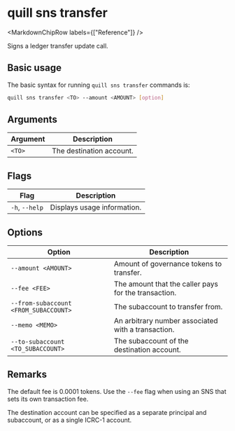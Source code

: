 
# quill sns transfer

<MarkdownChipRow labels={["Reference"]} />

Signs a ledger transfer update call.

## Basic usage

The basic syntax for running `quill sns transfer` commands is:

```bash
quill sns transfer <TO> --amount <AMOUNT> [option]
```

## Arguments

| Argument | Description              |
|----------|--------------------------|
| `<TO>`   | The destination account. |

## Flags

| Flag           | Description                 |
|----------------|-----------------------------|
| `-h`, `--help` | Displays usage information. |

## Options

| Option                                | Description                                          |
|---------------------------------------|------------------------------------------------------|
| `--amount <AMOUNT>`                   | Amount of governance tokens to transfer.             |
| `--fee <FEE>`                         | The amount that the caller pays for the transaction. |
| `--from-subaccount <FROM_SUBACCOUNT>` | The subaccount to transfer from.                     |
| `--memo <MEMO>`                       | An arbitrary number associated with a transaction.   |
| `--to-subaccount <TO_SUBACCOUNT>`     | The subaccount of the destination account.           |

## Remarks

The default fee is 0.0001 tokens. Use the `--fee` flag when using an SNS that sets its own transaction fee.

The destination account can be specified as a separate principal and subaccount, or as a single ICRC-1 account.
